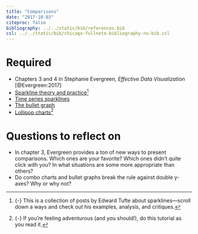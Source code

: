 ```yaml
---
title: "Comparisons"
date: "2017-10-03"
citeproc: false
bibliography: ../../static/bib/references.bib
csl: ../../static/bib/chicago-fullnote-bibliography-no-bib.csl
---
```


# Required

- Chapters 3 and 4 in Stephanie Evergreen, *Effective Data Visualization* [@Evergreen:2017]
- [Sparkline theory and practice](https://www.edwardtufte.com/bboard/q-and-a-fetch-msg?msg_id=0001OR)^[{-} This is a collection of posts by Edward Tufte about sparklines—scroll down a ways and check out his examples, analysis, and critiques.]
- [Time series sparklines](https://flowingdata.com/2017/01/24/one-dataset-visualized-25-ways/02-time-series-sparklines-2/)
- [The bullet graph](http://www.storytellingwithdata.com/blog/2017/5/25/the-bullet-graph)
- [Lollipop charts](https://uc-r.github.io/lollipop)^[{-} If you're feeling adventurous (and you should!), do this tutorial as you read it.]


# Questions to reflect on

- In chapter 3, Evergreen provides a ton of new ways to present comparisons. Which ones are your favorite? Which ones didn't quite click with you? In what situations are some more appropriate than others?
- Do combo charts and bullet graphs break the rule against double y-axes? Why or why not?
